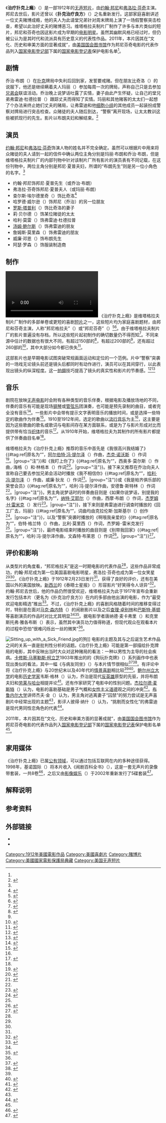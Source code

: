 {{Infobox film
| name        = 治疗扑克上瘾
| image       = A Cure for Pokeritis (Bunny and Finch).jpg
| caption     = 约翰·邦尼和弗洛拉·芬奇分别饰演乔治·布朗和玛丽·布朗
| starring    = {{Plainlist|
* [[约翰·邦尼|约翰·邦尼]]
* [[弗洛拉·芬奇|弗洛拉·芬奇]]
}}
| director    = 劳伦斯·特林布尔（{{lang|en|Laurence Trimble}}）
| studio      = [[维塔格拉夫制片厂|美国维塔格拉夫公司]]
| distributor = 通用电影公司<ref name="PSFL">{{cite web | title = A Cure for Pokeritis (1912) | series = Progressive Silent Film List | website = Silent Era | date = 2009-01-26 | url = http://www.silentera.com/PSFL/data/C/CureForPokeritis1912.html | accessdate = 2014-08-29 | archiveurl = https://web.archive.org/web/20140826031853/http://silentera.com/PSFL/data/C/CureForPokeritis1912.html | deadurl = no | archivedate = 2014-08-26}}</ref>
| released    = {{Film date|1912|2|23}}
| country     = 美国
| runtime     = 13分钟
| language    = [[无声电影|无声电影]]<br />英语插卡字幕
}}
《'''治疗扑克上瘾'''》（{{lang-en|''A Cure for Pokeritis''}}）是一部1912年的[[无声电影|无声]][[短片|短片]]，由[[约翰·邦尼|约翰·邦尼]]和[[弗洛拉·芬奇|弗洛拉·芬奇]]主演。邦尼去世后，影片还曾以《'''扑克治疗良方'''》（{{lang-en|''A Sure Cure for Pokeritis''}}）之名重新发行。这部家庭喜剧讲述一位丈夫赌博成瘾，他的夫人为此请堂兄弟针对周末牌局上演了一场假警察突击检查，希望以此治好丈夫的赌博恶习。维塔格拉夫制片厂制作了许多与本片类似的短片，邦尼和芬奇也因这影片成为早期的[[电影演员|电影明星]]。虽然其幽默风格已经过时，但仍被公认为是其时代和流派具有历史意义的代表性作品。2011年，本片因其在“文化、历史和审美方面的显著成就”，由[[国会图书馆_(美国)|美国国会图书馆]]作为邦尼芬奇电影的代表作品列入[[国家电影登记部|国家电影登记部]]下属的[[国家电影登记表|国家电影登记表]]保护电影名单<ref name="LoC" />。

== 剧情 ==
乔治·布朗（{{lang|en|George Brown}}）在[[扑克|扑克]]牌局中失利后回到家，发誓要戒赌。但在朋友比奇洛（{{lang|en|Bigelow}}）的说服下，他还是继续瞒着夫人玛丽（{{lang|en|Mary}}）参加每周一次的牌局，声称自己只是去参加[[兄弟会和姐妹会|兄弟会]]联谊活动。乔治晚上说梦话吐露了实情，妻子由此产生怀疑，让自己的堂兄弟弗雷迪·杜德拉普（{{lang|en|Freddie Dewdrop}}）跟踪丈夫而得知了实情。玛丽和其他赌客的太太们一起想了个办法来终止她们丈夫的赌局，让弗雷迪和他[[细胞小组|细胞小组]]的其他成员一起装扮成警察对牌局进行突击检查。众赌徒的夫人随后到达，“警察”离开现场，让太太教训这些被抓现行的先生。影片以布朗夫妇和解结束。<ref name="VLP13">{{cite journal | title = A Cure for Pokeritis | journal = Vitagraph Life Portrayals | volume = 1 | issue = 16 | date = 1912-02-17 | page = 13}}</ref>

== 演员 ==
[[约翰·邦尼|约翰·邦尼]]和[[弗洛拉·芬奇|弗洛拉·芬奇]]饰演人物的姓名并不完全确定。虽然可以根据片中用来将众赌徒的夫人请到一起的信件中确认两位主角分别是玛丽·布朗和乔治·布朗，但是维塔格拉夫制片厂的内部刊物中针对该制片厂所有影片的演员表有不同记载，在这份刊物中，两位主角分别是邦尼·夏普夫妇，所谓的“布朗先生”则是另一位小角色的名字。<ref name="VLP13" />

* 约翰·邦尼饰邦尼·夏普先生（或乔治·布朗）
* 弗洛拉·芬奇饰邦尼·夏普夫人（或玛丽·布朗）
* 查尔斯·埃尔德里奇（{{lang|en|Charles Eldridge}}）饰比奇洛<ref name="TMPSM">{{cite journal | title = Responses to Inquires | journal = The Motion Picture Story Magazine | volume = 4 | issue = 12 | date = 1912-12-01 | page = 140 | accessdate = 2014-08-29 | url = http://archive.org/stream/motionpicturesto04moti#page/140/mode/2up}}</ref>
* 哈罗德·威尔逊（{{lang|en|Harold Wilson}}）饰邦尼（乔治）的另一位朋友
* [[罗斯·塔普利|罗斯·塔普利]]（{{lang|en|Rose Tapley}}）饰比奇洛的妻子
* 莉·贝尔德（{{lang|en|Leah Baird}}）饰某位赌徒的太太
* 哈利·莫雷（{{lang|en|Harry T. Morey}}）饰弗雷迪·杜德拉普
* [[汤姆·鲍尔斯|汤姆·鲍尔斯]]（{{lang|en|Tom Powers}}）饰弗雷迪的朋友
* 詹姆斯·莫里森（{{lang|en|James Morrison}}）饰弗雷迪的朋友
* 威廉·邓恩（{{lang|en|William R. Dunn}}）饰布朗先生
* 阿瑟·罗森（{{lang|en|Arthur Rosson}}）饰服装制造商

== 制作 ==
[[File:A_Cure_for_Pokeritis.ogv|thumb]]
《治疗扑克上瘾》是维塔格拉夫制片厂制作的多部单卷或更短的喜剧[[短片|短片]]之一，这些短片均为家庭喜剧题材，由邦尼和芬奇主演，人称“邦尼格拉夫”（{{lang|en|Bunnygraphs}}）或“邦尼芬奇”（{{lang|en|Bunnyfinches}}）<ref name="LoC">{{cite press release | title = 2011 National Film Registry More Than a Box of Chocolates | series = News from the Library of Congress | publisher = Library of Congress | accessdate = 2014-08-29 | date = 2011-12-28 | deadurl = no | archiveurl = https://web.archive.org/web/20140704135038/http://www.loc.gov/today/pr/2011/11-240.html | issn = 0731-3527 | url = http://www.loc.gov/today/pr/2011/11-240.html | archivedate = 2014-07-04}}</ref><ref name="McCaffrey-Jacobs-1999">{{cite book | author = McCaffrey D, Jacobs CP. | title = Guide to the Silent Years of American Cinema | series = Reference Guides to the World's Cinema | year = 1999 | publisher = Greenwood | isbn = 978-0-313-30345-6}}</ref>{{rp|121}}。由于维塔格拉夫制片厂的影片普遍没有存档，所以这些短片起初制作的确切数量仍不得而知<ref name="Brewster-2005">{{cite book | author = Brewster B. | editor = Abel R. | title = Encyclopedia of Early Cinema | chapter = Vitagraph Company of America | year = 2005 | publisher = Routledge | isbn = 978-0-415-23440-5 | pages = 679–681}}</ref>。不同来源中估计的数据也有很大不同，有超过150部的<ref name="Slide-Grevison-1987">{{cite book | author = Slide A, Grevison A. | title = The Big V: A History of the Vitagraph Company | year = 1987 | publisher = Scarecrow Press | isbn = 978-0-8108-2030-2 | page = 47}}</ref>，有超过200部的<ref name="Brewster-2005" />，还有超过260部的<ref name="Lowe-2004">{{cite book | author = Lowe D. | title = An Encyclopedic Dictionary of Women in Early American Films: 1895–1930 | year = 2004 | publisher = Routledge | isbn = 978-0-7890-1843-4 | page = 208}}</ref>，其中大部分如今都已佚失<ref name="Cullen-2006">{{cite book | author = Cullen F. | title = Vaudeville, Old and New: An Encyclopedia of Variety Performers in America | year = 2006 | publisher = Routledge | isbn = 978-0-415-93853-2 | page = 157}}</ref>。

这部影片也是早期电影试图突破常规画面运动和定位的一个范例。片中“警察”突袭的一场戏无论镜头前还是镜头后都同时有动作进行，演员可以在其间穿行，以此表现出镜头的纵深程度。这一[[电影摄影|拍摄]]技巧提高了镜头的真实性和影片的节奏感。<ref name="Keil-2002">{{cite book | author = Keil C. | title = Early American Cinema in Transition: Story, Style, and Filmmaking, 1907–1913 | series = Wisconsin Studies in Film | year = 2002 | publisher = University of Wisconsin Press | isbn = 978-0-299-17364-7 | pages = 133–134}}</ref><ref name="McCaffrey-1968">{{cite book | author = McCaffrey D. | title = 4 Great Comedians: Chaplin, Lloyd, Keaton, Langdon | year = 1968 | series = International Film Guide Series | publisher = Zwemmer | oclc = 309961 | page = 16}}</ref>

== 音乐 ==
剧院在放映[[无声电影|无声电影]]时会附有各种类型的音乐伴奏，根据电影及播放场地的不同，伴奏的音乐有可能是现场[[钢琴|钢琴]]或[[管弦乐|管弦乐]]团演奏，也可能是预先录制的曲目，或者完全没有音乐<ref name="Altman-2007">{{cite book | author = Altman R. | title = Silent Film Sound | series = Film and Culture | year = 2007 | publisher = Columbia University Press | isbn = 978-0-231-11663-3}}</ref>{{rp|199-200}}。一些影片中会带有提示文字表明音乐的播放时间，或是选择一些特定的歌曲作为伴奏<ref name=Marks-1997>{{cite book | author = Marks MM. | title = Music and the Silent Film: Contexts and Case Studies, 1895–1924 | url = https://archive.org/details/musicsilentfilmc00mark | year = 1997 | publisher = Oxford University Press | isbn = 978-0-19-506891-7 | page = [https://archive.org/details/musicsilentfilmc00mark/page/68 68]}}</ref>。1910至1912年间，选定的歌曲以[[流行音乐|流行音乐]]为主<ref name="Altman-2007" />{{rp|223}}，这主要是因为这些歌曲的歌名或歌词与电影间存在某方面联系，或是为了与影片形成对比而提供带有恰当[[织体_(音乐)|织体]]的音乐<ref name="Altman-2001">{{cite book | author = Altman R. | editor = Wojcik PR, Knight A. | title = Soundtrack Available: Essays on Film and Popular Music | chapter = Cinema and Popular Song: The Lost Tradition | year = 2001 | publisher = Duke University Press | isbn = 978-0-8223-2800-1 | page = 22}}</ref>。从1910年开始，维塔格拉夫为其制作的所有影片都提供了伴奏曲目名单<ref name="Altman-2007" />{{rp|256}}。

维塔格拉夫为《治疗扑克上瘾》推荐的音乐中首先是《我很高兴我结婚了》{{#tag:ref|原名为“{{lang|en|I'm Glad I'm Married}}”，[[阿尔伯特·冯·提尔泽|阿尔伯特·冯·提尔泽]]（{{lang|en|Albert Von Tilzer}}）作曲，[[杰克·诺沃斯|杰克·诺沃斯]]（{{lang|en|Jack Norworth}}）作词<ref name="Copyright890">{{cite journal | journal = Catalogue of Copyright Entries Part 3: Musical Compositions | series = new series | volume = 3 | issue = 40–44 | date = 1908-10 | page = 890}}</ref>。|group="注"}}和《我盯上你了》{{#tag:ref|原名为“{{lang|en|I've Got My Eyes on You}}”，西奥多·莫尔斯（{{lang|en|Theodore F. Morse}}）作曲，{{lang|en|F·W}}·海格（{{lang|en|F. W. Hager}}）和{{lang|en|J}}·林格本（{{lang|en|J. Ringelben}}）作词<ref name="UTSheet">{{cite web | title = I've Got My Eyes on You | work = The UT Sheet Music Collection | archiveurl = https://web.archive.org/web/20140529051419/http://diglib.lib.utk.edu/utsmc/main.php?bid=1977 | publisher = University of Tennessee | url = http://diglib.lib.utk.edu/utsmc/main.php?bid=1977 | accessdate = 2014-08-29 | archivedate = 2014-05-29 | deadurl = yes }}</ref>。|group="注"}}。接下来又推荐在乔治向夫人宣称自己要去参加兄弟会活动时播放《我不相信你》{{#tag:ref|原名为“{{lang|en|I Don't Believe You}}”，[[哈利·冯·提尔泽|哈利·冯·提尔泽]]（{{lang|en|Harry Von Tilzer}}）作曲，威廉·狄龙（{{lang|en|William Dillon}}）作词<ref name="Copyright">{{cite journal | journal = Catalogue of Copyright Entries Part 3: Musical Compositions | series = new series | volume = 5 | issue = 44–47 |date= 1910-11}}</ref>{{rp|1344}}。|group="注"}}或《我是帕齐俱乐部的荣誉会员》{{#tag:ref|原名为“{{lang|en|I'm an Honorary Member of the Patsy Club}}”，哈利·冯·提尔泽作曲，安德鲁·斯特林（{{lang|en|Andrew B. Sterling}}）作词<ref name="Copyright" />{{rp|1345}}。|group="注"}}。男主角说梦话时的伴奏曲目则是《如果你说梦话，别提我的名字》{{#tag:ref|原名为“{{lang|en|If You Talk in Your Sleep, Don't Mention My Name}}”，[[纳特·艾耶尔|纳特·艾耶尔]]（{{lang|en|Nat Ayer}}）作曲，西摩·布朗（{{lang|en|A. Seymour Brown}}）作词，[[杰罗姆·H·雷米克|杰罗姆·H·雷米克]]（{{lang|en|Jerome H. Remick}}）发行<ref name="Jasen-2002">{{cite book | editor = Jasen DA. | title = A Century of American Popular Music: 2000 Best-Loved and Remembered Songs (1899–1999) | url = https://archive.org/details/centuryofamerica0000jase | publisher = Routledge | year = 2002 | isbn = 978-0-415-93700-9 | page = [https://archive.org/details/centuryofamerica0000jase/page/93 93]}}</ref>。|group="注"}}，接下来则是弗雷迪进行调查时播放的《回工厂去，玛丽》{{#tag:ref|原名为“{{lang|en|Back to the Factory, Mary}}”，词曲均由克拉伦斯·加斯基尔（{{lang|en|Clarence Gaskill}}）创作<ref name="Copyright1616">{{cite journal | journal = Catalogue of Copyright Entries Part 3: Musical Compositions | series = new series | volume = 6 | issue = 13 | year = 1911 | page = 1616}}</ref>。|group="注"}}，以及“警察”突袭时播放的《啊哦我亲爱的》{{#tag:ref|原名为“{{lang|en|Whoops, My Dear}}”，伯特·格兰特（{{lang|en|Bert F. Grant}}）作曲，比利·莫里西（{{lang|en|Billy J. Morrissey}}）作词，杰罗姆·{{lang|en|H}}·雷米克发行<ref name="Copyright" />{{rp|1422}}。|group="注"}}，最终电影结束时播放的曲目则是《别带我回家》{{#tag:ref|原名为“{{lang|en|Don't Take Me Home}}”，哈利·冯·提尔泽作曲，文森特·布莱恩（{{lang|en|Vincent P. Bryan}}）作词<ref name="DTMH">{{cite web | title = Don't Take Me Home | website = National Jukebox | publisher = Library of Congress | url = http://www.loc.gov/jukebox/recordings/detail/id/1465 | accessdate = 2014-08-29 | archivedate = 2014-07-13 | archiveurl = https://web.archive.org/web/20140713222707/http://www.loc.gov/jukebox/recordings/detail/id/1465/ | deadurl = no}}</ref>。|group="注"}}<ref name="VLP14">{{cite journal | title = Music Suggestions | journal = Vitagraph Life Portrayals | volume = 1 | issue = 16 | date = 1912-02-17 | page = 14}}</ref>。

== 评价和影响 ==
从类型片的角度看，“邦尼格拉夫”是这一时期电影的代表作品<ref name="Brewster-2005" />，这些作品非常成功，约翰·邦尼成为第一位美国喜剧电影明星，弗洛拉·芬奇也成为第一位女笑星<ref name="LoC" /><ref name="Cullen-2006" />。《治疗扑克上瘾》于1912年2月23日发行<ref name="VLP13" />，获得了良好的评价，还有在美国以外的美国放映。[[新西兰|新西兰]]的《泰晤士星报》（{{lang|en|''Thames Star''}}）形容影片“好笑得令人讶异”<ref name="Thames">{{cite news | title = Local and General | work = Thames Star | location = Thames, New Zealand | date = 1912-09-14 | page = 2 | archiveurl = https://web.archive.org/web/20140616204947/http://paperspast.natlib.govt.nz/cgi-bin/paperspast?a=d&d=THS19120914.1.2&e=-------10--1----0-- | url = http://paperspast.natlib.govt.nz/cgi-bin/paperspast?a=d&d=THS19120914.1.2&e=-------10--1----0-- | archivedate = 2014-06-16 | accessdate = 2014-08-29}}</ref>。约翰·邦尼去世后，他的作品仍然很受欢迎，维塔格拉夫为此于1917年宣布会重新发行包括本片（更名为《扑克治疗良方》）在内的多部由他出演的电影，作为“最受欢迎电影精选”推出<ref name="Moto">{{cite journal | title = John Bunny is Back! | journal = Motography | date = 1917-06-23 | volume = 17 | issue = 25 | page = 1331 | url = http://www.archive.org/stream/motography17elec#page/1330/mode/2up | accessdate = 2014-08-29}}</ref>。不过，《治疗扑克上瘾》的喜剧风格随着时间的推移变得过时，特别是在面对[[马克·森内特|马克·森内特]]（{{lang|en|Mack Sennett}}）的闹剧影片以及之后[[查理·卓别林|查理·卓别林]]和[[巴斯特·基顿|巴斯特·基顿]]等喜剧演员的作品时对比尤其明显<ref name="McCaffrey-Jacobs-1999" />{{rp|59}}<ref name="Nuckols">{{cite news | author = Nuckols B. | title = 'Forrest Gump' to be preserved in US film registry | agency = Associated Press | date = 2011-12-27 | newspaper = San Diego Union-Tribune | url = http://www.utsandiego.com/news/2011/dec/27/forrest-gump-to-be-preserved-in-us-film-registry/ | accessdate = 2014-08-29}}</ref>。据电影学者唐纳德·麦卡弗里（{{lang|en|Donald McCaffrey}}）和克里斯托弗·雅各布斯（{{lang|en|Christopher Jacobs}}）表示，虽然其中演员功力值得称道，但现代观众在观看本片的过程中恐怕“很难闪烁出一丝的微笑”<ref name="McCaffrey-Jacobs-1999" />{{rp|59}}。

[[File:Sitting_up_with_a_Sick_Friend.jpg|thumb]]的狗]]
电影的主题及其与之后诞生艺术作品之间的关系一直是批判性分析的话题。《治疗扑克上瘾》可能是第一部描绘扑克牌局的电影，其中反映出当时大众对这种赌局的看法：一种以男性为主导的社会疾病。[[卡修斯·马塞勒斯·库利奇|卡修斯·马塞勒斯·柯立芝]]1903年推出的的《狗玩扑克牌》（{{lang|en|''Dogs Playing Poker''}}）系列画作中也表现出类似的看法，其中一幅《与病友同坐》（{{lang|en|''Sitting up with a Sick Friend''}}）与本片情节很相似<ref name="CNN">{{cite web | title = 'Dogs Playing Poker' sell for $590K | website = CNNMoney | date = 2005-02-16 | archiveurl = https://web.archive.org/web/20140413150049/http://money.cnn.com/2005/02/16/news/newsmakers/poker_dogs/ | deadurl = no | url = http://money.cnn.com/2005/02/16/news/newsmakers/poker_dogs/ | accessdate = 2014-08-29 | archivedate = 2014-04-13}}</ref><ref name="Harris">{{cite web | author = Harris M. | title = Pop Poker: Poker and Pop-Culture Stigma in the Early 1900s | website = PokerListings | date = 2013-02-05 | accessdate = 2014-08-29 | deadurl = no | archiveurl = https://web.archive.org/web/20130208071626/http://www.pokerlistings.com/pop-poker-poker-and-pop-culture-stigma-in-the-early-1900s-90954 | url = http://www.pokerlistings.com/pop-poker-poker-and-pop-culture-stigma-in-the-early-1900s-90954 | archivedate = 2013-02-08}}</ref>。有评论中将《治疗扑克上瘾》与20世纪末以及40年代的[[情景喜剧|情景喜剧]]相比较<ref name="McCaffrey-Jacobs-1999" />{{rp|121}}<ref name="King-2002">{{cite book | author = King G. | title = Film Comedy | year = 2002 | publisher = Wallflower Press | isbn = 978-1-903364-35-2}}</ref>{{rp|23}}。[[鲍尔州立大学|鲍尔州立大学]]的电影[[历史学家|历史学家]]韦斯·格林（{{lang|en|Wes Gehring}}）认为，乔治是现代[[反英雄|反英雄]]原型的先驱，并将布朗夫妇和[[劳莱与哈台|劳莱与哈台]]相提并论<ref name="Gehring-2004">{{cite book | author = Gehring WD. | title = Leo McCarey: From Marx to McCarthy | url = https://archive.org/details/leomccareyfromma0000gehr | series = The Scarecrow Filmmakers | year = 2004 | publisher = Scarecrow Press | isbn = 978-0-8108-5263-1 | page = [https://archive.org/details/leomccareyfromma0000gehr/page/62 62]}}</ref>。还有作家研究了电影中的性别问题。[[杰拉尔德·麦斯特|杰拉尔德·麦斯特]]（{{lang|en|Gerald Mast}}）认为，电影的喜剧基础是男子气概和[[女性主义|女性主义]][[道德|道德]]观之间的冲突<ref name="Mast-1979">{{cite book | author = Mast G. | title = The Comic Mind: Comedy and the Movies | year = 1979 | publisher = University of Chicago Press | edition = 2nd | isbn = 978-0-226-50978-5 | page = 41}}</ref>。[[布鲁内尔大学|布鲁内尔大学]]讲师杰夫·金（{{lang|en|Geoff King}}）认为，男主角对逃离妻子“囚禁”的努力尝试是无声喜剧片中经常出现的主题<ref name="King-2002" />{{rp|130}}，影评人彼得·纳什（{{lang|en|Peter Nash}}）认为，“挑剔而女性化”的弗雷迪是现代男同性恋角色的代表<ref name="Nash">{{cite web | author = Nash P. | title = A Cure for Pokeritis | website = Three Movie Buffs | date = 2010-10-18 | url = http://www.threemoviebuffs.com/review/cure-for-pokeritis | archiveurl = https://web.archive.org/web/20140408220316/http://www.threemoviebuffs.com/review/cure-for-pokeritis | deadurl = no | accessdate = 2014-08-29 | archivedate = 2014-04-08}}</ref>。

2011年，本片因其在“文化、历史和审美方面的显著成就”，由[[国会图书馆_(美国)|美国国会图书馆]]作为邦尼芬奇电影的代表作品列入[[国家电影登记部|国家电影登记部]]下属的[[国家电影登记表|国家电影登记表]]保护电影名单<ref name="LoC" />。

== 家用媒体 ==
《治疗扑克上瘾》已属[[公有领域|公有领域]]，可以通过包括互联网在内的多种途径获得。1998年，基诺国际（{{lang|en|Kino International}}）将本片收入《闹剧百科全书》（{{lang|en|''Slapstick Encyclopedia''}}），这是一套无声片的{{lang|en|[[VHS|VHS]]}}录像带套装，一共8卷<ref name="Johnson">{{cite web | author = Johnson G. | title = Slapstick Encyclopedia | website = Images | issue = 6 | page = 2 | date = 1998-08-04 | url = http://www.imagesjournal.com/issue06/reviews/slapstick1.htm | archiveurl = https://web.archive.org/web/20140529084344/http://www.imagesjournal.com/issue06/reviews/slapstick1.htm | deadurl = no | archivedate = 2014-05-29 | accessdate = 2014-08-29}}</ref>，之后又由[[影像娱乐|影像娱乐]]（{{lang|en|Image Entertainment}}）于2002年重新发行了5碟{{lang|en|[[数码多功能影音光盘|DVD]]}}套装<ref name="Bourne">{{cite web | author = Bourne M. | title = Slapstick Encyclopedia | website = The DVD Journal | year = 2002 | accessdate = 2014-08-29 | url = http://www.dvdjournal.com/reviews/s/slapstickencyclopedia.shtml | archivedate = 2014-07-18 | deadurl = no | archiveurl = https://web.archive.org/web/20140718205212/http://www.dvdjournal.com/reviews/s/slapstickencyclopedia.shtml}}</ref>。

== 解释说明 ==
{{Reflist|group="注"}}

== 参考资料 ==
{{reflist|colwidth=30em}}

== 外部链接 ==
*{{Internet Archive |id=ACureForPokeritis}}
*{{IMDb title|id=tt0002124}}

{{DEFAULTSORT:Cure For Pokeritis, A}}
[[Category:1912年美國電影作品|Category:1912年美國電影作品]]
[[Category:美國喜劇片|Category:美國喜劇片]]
[[Category:賭博片|Category:賭博片]]
[[Category:美國國家電影保護局典藏|Category:美國國家電影保護局典藏]]
[[Category:美国无声短片|Category:美国无声短片]]
{{Featured article}}